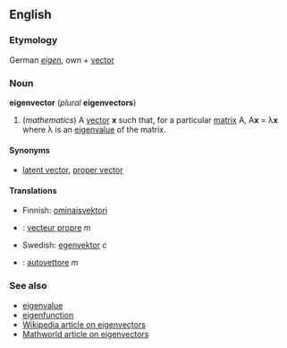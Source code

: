 ==English==
===Etymology===
German ''[[eigen]]'', own + [[vector]]

===Noun===
'''eigenvector''' (''plural'' '''eigenvectors''')

#(''mathematics'') A [[vector]] '''x''' such that, for a particular [[matrix]] A, A'''x''' = &lambda;'''x''' where &lambda; is an [[eigenvalue]] of the matrix.

====Synonyms====
*[[latent vector]], [[proper vector]]

====Translations====
*Finnish: [[ominaisvektori]]
*{{fr}}: [[vecteur propre]] ''m''
*Swedish: [[egenvektor]] ''c''
*{{it}}: [[autovettore]] ''m''

===See also===
*[[eigenvalue]]
*[[eigenfunction]]
*[[w:Eigenvector|Wikipedia article on eigenvectors]]
*[http://mathworld.wolfram.com/Eigenvector.html Mathworld article on eigenvectors]